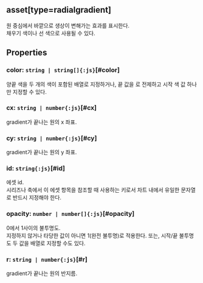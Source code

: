 ## **asset[type=radialgradient]**
원 중심에서 바깥으로 생상이 변해가는 효과를 표시한다.<br/>
채우기 색이나 선 색으로 사용될 수 있다.
## Properties

### color: `string | string[]{:js}`[#color]
양끝 색을 두 개의 색이 포함된 배열로 지정하거나, 
끝 값을 <Content type="expression" value="'white'"></Content>로 전제하고 시작 색 값 하나만 지정할 수 있다.  
<DefaultValue value="undefined" contents=""></DefaultValue>
### cx: `string | number{:js}`[#cx]
gradient가 끝나는 원의 x 좌표.  
<DefaultValue value="undefined" contents=""></DefaultValue>
### cy: `string | number{:js}`[#cy]
gradient가 끝나는 원의 y 좌표.  
<DefaultValue value="undefined" contents=""></DefaultValue>
### id: `string{:js}`[#id]
에셋 id.<br/>
시리즈나 축에서 이 에셋 항목을 참조할 때 사용하는 키로서
차트 내에서 유일한 문자열로 반드시 지정해야 한다.  
<DefaultValue value="undefined" contents=""></DefaultValue>
### opacity: `number | number[]{:js}`[#opacity]
0에서 1사이의 불투명도.<br/>
지정하지 않거나 타당한 값이 아니면 1(완전 불투명)로 적용한다.
또는, 시작/끝 불투명도 두 값을 배열로 지정할 수도 있다.  
<DefaultValue value="undefined" contents=""></DefaultValue>
### r: `string | number{:js}`[#r]
gradient가 끝나는 원의 반지름.  
<DefaultValue value="undefined" contents=""></DefaultValue>